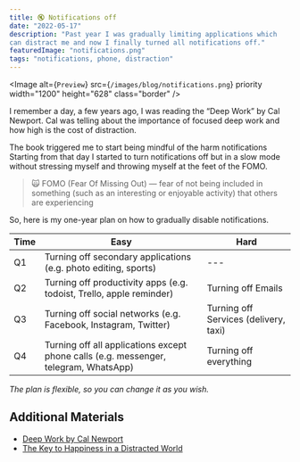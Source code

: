 ```yaml
---
title: 🔇 Notifications off
date: "2022-05-17"
description: "Past year I was gradually limiting applications which
can distract me and now I finally turned all notifications off."
featuredImage: "notifications.png"
tags: "notifications, phone, distraction"
---
```


<Image
  alt={`Preview`}
  src={`/images/blog/notifications.png`}
  priority
  width="1200"
  height="628"
  class="border"
/>

I remember a day, a few years ago, I was reading the “Deep Work” by Cal
Newport. Cal was telling about the importance of focused deep work and
how high is the cost of distraction.

The book triggered me to start being mindful of the harm notifications
Starting from that day I started to turn notifications off but in a slow mode without stressing myself and throwing myself at the feet of the FOMO.

> 🙀 FOMO (Fear Of Missing Out) — fear of not being included in something (such as an interesting or enjoyable activity) that others are experiencing

So, here is my one-year plan on how to gradually disable notifications.

| **Time**    | **Easy**                                                                             | Hard                                  |
| ----------- | ------------------------------------------------------------------------------------ | ------------------------------------- |
| Q1 | Turning off secondary applications (e.g. photo editing, sports)                      | ---                                   |
| Q2 | Turning off productivity apps (e.g. todoist, Trello, apple reminder)                 | Turning off Emails                    |
| Q3 | Turning off social networks (e.g. Facebook, Instagram, Twitter)                      | Turning off Services (delivery, taxi) |
| Q4 | Turning off all applications except phone calls (e.g. messenger, telegram, WhatsApp) | Turning off everything                |

_The plan is flexible, so you can change it as you wish._

## Additional Materials

- [Deep Work by Cal Newport](https://www.amazon.com/Deep-Work-Focused-Success-Distracted/dp/1455586692)
- [The Key to Happiness in a Distracted World](https://www.youtube.com/watch?v=5Lay89Tk2nk)
